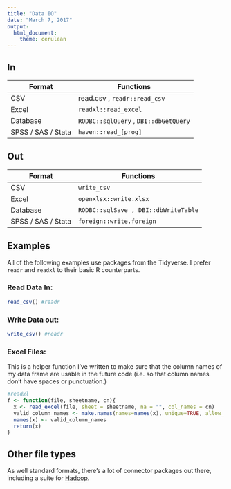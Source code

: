 ```yaml
---
title: "Data IO"
date: "March 7, 2017"
output:
  html_document:
    theme: cerulean
---
```


## In

Format | Functions
------------- | -------------
CSV | read.csv , `readr::read_csv` 
Excel | `readxl::read_excel`
Database | `RODBC::sqlQuery` , `DBI::dbGetQuery`
SPSS / SAS / Stata | `haven::read_[prog]`


## Out

Format | Functions
------------- | -------------
CSV | `write_csv` 
Excel | `openxlsx::write.xlsx`
Database | `RODBC::sqlSave , DBI::dbWriteTable` 
SPSS / SAS / Stata | `foreign::write.foreign`

## Examples
All of the following examples use packages from the Tidyverse. I prefer `readr` and `readxl` to their basic R counterparts. 

### Read Data In:
```r
read_csv() #readr
```

### Write Data out:
```r
write_csv() #readr
```


### Excel Files:
This is a helper function I've written to make sure that the column names of my data frame are usable in the future code (i.e. so that column names don't have spaces or punctuation.)

```r
#readxl
f <- function(file, sheetname, cn){
  x <- read_excel(file, sheet = sheetname, na = "", col_names = cn) 
  valid_column_names <- make.names(names=names(x), unique=TRUE, allow_ = TRUE)
  names(x) <- valid_column_names
  return(x)
}
```



## Other file types
As well standard formats, there's a lot of connector packages out there, including a suite for [Hadoop](https://github.com/RevolutionAnalytics/RHadoop/wiki).
